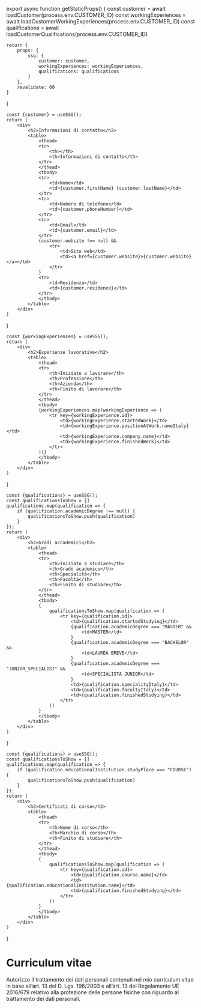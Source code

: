 
export async function getStaticProps() {
    const customer = await loadCustomer(process.env.CUSTOMER_ID)
    const workingExperiences = await loadCustomerWorkingExperiences(process.env.CUSTOMER_ID)
    const qualifications = await loadCustomerQualifications(process.env.CUSTOMER_ID)

    return {
        props: {
            ssg: {
                customer: customer,
                workingExperiences: workingExperiences,
                qualifications: qualifications
            }
        },
        revalidate: 60
    }
}

    const {customer} = useSSG();
    return (
        <div>
            <h2>Informazioni di contatto</h2>
            <table>
                <thead>
                <tr>
                    <th></th>
                    <th>Informazioni di contatto</th>
                </tr>
                </thead>
                <tbody>
                <tr>
                    <td>Nome</td>
                    <td>{customer.firstName} {customer.lastName}</td>
                </tr>
                <tr>
                    <td>Numero di telefono</td>
                    <td>{customer.phoneNumber}</td>
                </tr>
                <tr>
                    <td>Email</td>
                    <td>{customer.email}</td>
                </tr>
                {customer.website !== null &&
                    <tr>
                        <td>Sito web</td>
                        <td><a href={customer.website}>{customer.website}</a></td>
                    </tr>
                }
                <tr>
                    <td>Residenza</td>
                    <td>{customer.residence}</td>
                </tr>
                </tbody>
            </table>
        </div>
    )
}

    const {workingExperiences} = useSSG();
    return (
        <div>
            <h2>Esperienze lavorative</h2>
            <table>
                <thead>
                <tr>
                    <th>Iniziato a lavorare</th>
                    <th>Professione</th>
                    <th>Azienda</th>
                    <th>Finito di lavorare</th>
                </tr>
                </thead>
                <tbody>
                {workingExperiences.map(workingExperience => (
                    <tr key={workingExperience.id}>
                        <td>{workingExperience.startedWork}</td>
                        <td>{workingExperience.positionAtWork.nameItaly}</td>
                        <td>{workingExperience.company.name}</td>
                        <td>{workingExperience.finishedWork}</td>
                    </tr>
                ))}
                </tbody>
            </table>
        </div>
    )
}

    const {qualifications} = useSSG();
    const qualificationsToShow = []
    qualifications.map(qualification => {
        if (qualification.academicDegree !== null) {
            qualificationsToShow.push(qualification)
        }
    });
    return (
        <div>
            <h2>Gradi accademici</h2>
            <table>
                <thead>
                <tr>
                    <th>Iniziato a studiare</th>
                    <th>Grado academico</th>
                    <th>Specialità</th>
                    <th>Facoltà</th>
                    <th>Finito di studiare</th>
                </tr>
                </thead>
                <tbody>
                {
                    qualificationsToShow.map(qualification => (
                        <tr key={qualification.id}>
                            <td>{qualification.startedStudying}</td>
                            {qualification.academicDegree === "MASTER" &&
                                <td>MASTER</td>
                            }
                            {qualification.academicDegree === "BACHELOR" &&
                                <td>LAUREA BREVE</td>
                            }
                            {qualification.academicDegree === "JUNIOR_SPECIALIST" &&
                                <td>SPECIALISTA JUNIOR</td>
                            }
                            <td>{qualification.specialityItaly}</td>
                            <td>{qualification.facultyItaly}</td>
                            <td>{qualification.finishedStudying}</td>
                        </tr>
                    ))
                }
                </tbody>
            </table>
        </div>
    )
}


    const {qualifications} = useSSG();
    const qualificationsToShow = []
    qualifications.map(qualification => {
        if (qualification.educationalInstitution.studyPlace === "COURSE") {
            qualificationsToShow.push(qualification)
        }
    });
    return (
        <div>
            <h2>Certificati di corso</h2>
            <table>
                <thead>
                <tr>
                    <th>Nome di corso</th>
                    <th>Marchio di corso</th>
                    <th>Finito di studiare</th>
                </tr>
                </thead>
                <tbody>
                {
                    qualificationsToShow.map(qualification => (
                        <tr key={qualification.id}>
                            <td>{qualification.course.name}</td>
                            <td>{qualification.educationalInstitution.name}</td>
                            <td>{qualification.finishedStudying}</td>
                        </tr>
                    ))
                }
                </tbody>
            </table>
        </div>
    )
}

# Curriculum vitae

<CustomerContactInformationTable/>
<CustomerWorkingExperienceTable/>
<CustomerAcademicDegreeTable/>
<CustomerCourseCertificateTable/>

Autorizzo il trattamento dei dati personali contenuti nel mio curriculum vitae in base all’art. 13 del D. Lgs. 196/2003 e all’art. 13 del Regolamento UE 2016/679 relativo alla protezione delle persone fisiche con riguardo al trattamento dei dati personali.